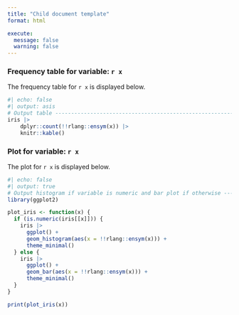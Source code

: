 ```yaml
---
title: "Child document template"
format: html

execute:
  message: false
  warning: false
---
```


### Frequency table for variable: `r x`   

The frequency table for `r x` is displayed below.  

```r
#| echo: false
#| output: asis
# Output table -----------------------------------------------------------------
iris |>
    dplyr::count(!!rlang::ensym(x)) |>
    knitr::kable()
```


### Plot for variable: `r x`   

The plot for `r x` is displayed below.  

```r
#| echo: false
#| output: true
# Output histogram if variable is numeric and bar plot if otherwise ------------
library(ggplot2)

plot_iris <- function(x) {
  if (is.numeric(iris[[x]])) {
    iris |> 
      ggplot() +
      geom_histogram(aes(x = !!rlang::ensym(x))) +
      theme_minimal()
  } else {
    iris |> 
      ggplot() +
      geom_bar(aes(x = !!rlang::ensym(x))) +
      theme_minimal()
  }
}

print(plot_iris(x))
```